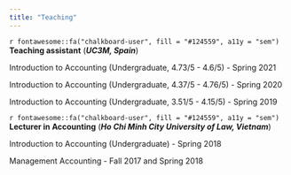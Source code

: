 ```yaml
---
title: "Teaching"
---
```


`r fontawesome::fa("chalkboard-user", fill = "#124559", a11y = "sem")` **Teaching assistant** (***UC3M, Spain***)

Introduction to Accounting (Undergraduate, 4.73/5 - 4.6/5) - Spring 2021

Introduction to Accounting (Undergraduate, 4.37/5 - 4.76/5) - Spring 2020

Introduction to Accounting (Undergraduate, 3.51/5 - 4.15/5) - Spring 2019

`r fontawesome::fa("chalkboard-user", fill = "#124559", a11y = "sem")` **Lecturer in Accounting** (***Ho Chi Minh City University of Law, Vietnam***)

Introduction to Accounting (Undergraduate) - Spring 2018

Management Accounting - Fall 2017 and Spring 2018
